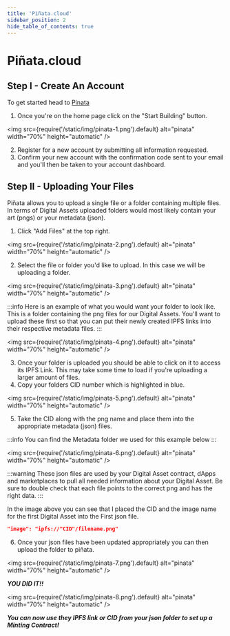 ---
title: 'Piñata.cloud'
sidebar_position: 2
hide_table_of_contents: true
---

# Piñata.cloud

## Step I - Create An Account

To get started head to [Pinata](https://www.pinata.cloud/)

1. Once you're on the home page click on the "Start Building" button.

<img
  src={require('/static/img/pinata-1.png').default}
  alt="pinata"
  width="70%"
  height="automatic"
/>

2. Register for a new account by submitting all information requested.
3. Confirm your new account with the confirmation code sent to your email and you'll then be taken to your account dashboard.

## Step II - Uploading Your Files

Piñata allows you to upload a single file or a folder containing multiple files. In terms of Digital Assets uploaded folders would most likely contain your art (pngs) or your metadata (json).

1. Click "Add Files" at the top right.

<img
  src={require('/static/img/pinata-2.png').default}
  alt="pinata"
  width="70%"
  height="automatic"
/>

2. Select the file or folder you'd like to upload. In this case we will be uploading a folder.

<img
  src={require('/static/img/pinata-3.png').default}
  alt="pinata"
  width="70%"
  height="automatic"
/>

:::info
Here is an example of what you would want your folder to look like.
This is a folder containing the png files for our Digital Assets. You'll want to upload these first so that you can put their newly created IPFS links into their respective metadata files.
:::

<img
  src={require('/static/img/pinata-4.png').default}
  alt="pinata"
  width="70%"
  height="automatic"
/>

3. Once your folder is uploaded you should be able to click on it to access its IPFS Link. This may take some time to load if you're uploading a larger amount of files.
4. Copy your folders CID number which is highlighted in blue.

<img
  src={require('/static/img/pinata-5.png').default}
  alt="pinata"
  width="70%"
  height="automatic"
/>

5. Take the CID along with the png name and place them into the appropriate metadata (json) files. 

:::info
You can find the Metadata folder we used for this example below
:::

<img
  src={require('/static/img/pinata-6.png').default}
  alt="pinata"
  width="70%"
  height="automatic"
/>

:::warning
These json files are used by your Digital Asset contract, dApps and marketplaces to pull all needed information about your Digital Asset. Be sure to double check that each file points to the correct png and has the right data.
:::

In the image above you can see that I placed the CID and the image name for the  first Digital Asset into the First json file. 

```JSON
"image": "ipfs://"CID"/filename.png"
```

6. Once your json files have been updated appropriately you can then upload the folder to piñata.

<img
  src={require('/static/img/pinata-7.png').default}
  alt="pinata"
  width="70%"
  height="automatic"
/>

___YOU DID IT!!___

<img
  src={require('/static/img/pinata-8.png').default}
  alt="pinata"
  width="70%"
  height="automatic"
/>

___You can now use they IPFS link or CID from your json folder to set up a Minting Contract!___